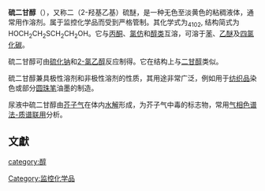 {{Unreferenced|time=2022-02-24T06:20:38+00:00}}
{{chembox
| Verifiedfields = changed
| verifiedrevid = 470607106
| ImageFile = Thiodiglycol-2D-skeletal.png
| ImageSize = 
| ImageFile1 = Thiodiglycol-3D-vdW.png
| ImageSize1 = 
| IUPACName = 2-(2-Hydroxyethylsulfanyl)ethanol
| OtherNames = 2,2'-Thiodiethanol, β,β'-dihydroxydiethyl sulfide, β-thiodiglycol, thiodiethylene glycol, β-hydroxyethyl sulfide, 2-hydroxyethyl sulfide, bis(β-hydroxyethyl)sulfide, Glyecine A, Kromfax Solvent, Tedegyl
| Section1 = {{Chembox Identifiers
| Abbreviations = 
| ChemSpiderID_Ref = {{chemspidercite|correct|chemspider}}
| ChemSpiderID = 13881956
| UNII_Ref = {{fdacite|correct|FDA}}
| UNII = 9BW5T43J04
| InChI = 1/C4H10O2S/c5-1-3-7-4-2-6/h5-6H,1-4H2
| InChIKey = YODZTKMDCQEPHD-UHFFFAOYAC
| ChEMBL_Ref = {{ebicite|correct|EBI}}
| ChEMBL = 444480
| StdInChI_Ref = {{stdinchicite|correct|chemspider}}
| StdInChI = 1S/C4H10O2S/c5-1-3-7-4-2-6/h5-6H,1-4H2
| StdInChIKey_Ref = {{stdinchicite|correct|chemspider}}
| StdInChIKey = YODZTKMDCQEPHD-UHFFFAOYSA-N
| CASNo_Ref = {{cascite|correct|CAS}}
| CASNo = 111-48-8
| EINECS = 
| PubChem = 5447
| SMILES = OCCSCCO
| RTECS =
| MeSHName =
| ChEBI_Ref = {{ebicite|changed|EBI}}
| ChEBI = 75184
| KEGG_Ref = {{keggcite|correct|kegg}}
| KEGG = 
| ATCCode_prefix = 
| ATCCode_suffix = 
| ATC_Supplemental =}}
| Section2 = {{Chembox Properties
| Formula = C<sub>4</sub>H<sub>10</sub>O<sub>2</sub>S
| MolarMass = 122.19 g/mol
| Appearance = Clear to pale-yellow liquid 
| Density = 
| MeltingPtC = -16 
| Melting_notes =
| BoilingPt = 165 °C at 14 [[mmHg|mmHg]] (1.9 [[kilopascal|kPa]]) or decomposition at 282 °C at normal pressure
| Boiling_notes = 
| Solubility = 
| SolubleOther = 
| Solvent = 
| pKa = 
| pKb = }}
| Section7 = {{Chembox Hazards
| EUClass = 
| EUIndex = 
| MainHazards = 
| NFPA-H = 
| NFPA-F = 
| NFPA-R = 
| NFPA-O =
| RPhrases = 
| SPhrases = 
| RSPhrases =
| FlashPt = 
| Autoignition = 
| ExploLimits = 
| PEL = }}
}}
'''硫二甘醇'''（{{lang-en|Thiodiglycol}}），又称二（2-羟基乙基）硫醚，是一种无色至淡黄色的粘稠液体，通常用作溶剂。属于监控化学品而受到严格管制。其化学式为{{碳}}<sub>4</sub>{{氢}}<sub>10</sub>{{氧}}<sub>2</sub>{{硫}}, 结构简式为HOCH<sub>2</sub>CH<sub>2</sub>SCH<sub>2</sub>CH<sub>2</sub>OH。它与[[丙酮|丙酮]]、[[氯仿|氯仿]]和[[醇|醇类]]互溶，可溶于[[苯|苯]]、[[乙醚|乙醚]]及[[四氯化碳|四氯化碳]]。

硫二甘醇可由[[硫化钠|硫化钠]]和[[2-氯乙醇|2-氯乙醇]]反应制得。它在结构上与[[二甘醇|二甘醇]]类似。

硫二甘醇兼具极性溶剂和非极性溶剂的性质，其用途非常广泛，例如用于[[纺织品|纺织品]]染色或部分[[圆珠笔|圆珠笔]]油墨的制造。

尿液中硫二甘醇由[[芥子气|芥子气]]在体内[[水解|水解]]形成，为芥子气中毒的标志物，常用[[气相色谱法-质谱联用|气相色谱法-质谱联用]]分析。

==文獻==
{{reflist}}

[[category:醇|category:醇]]
[[Category:监控化学品|Category:监控化学品]]